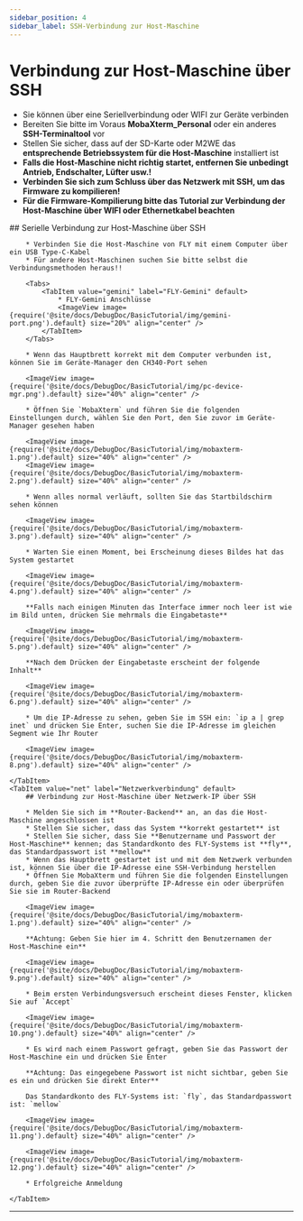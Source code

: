 ```yaml
---
sidebar_position: 4
sidebar_label: SSH-Verbindung zur Host-Maschine
---
```



# Verbindung zur Host-Maschine über SSH

* Sie können über eine Seriellverbindung oder WIFI zur Geräte verbinden
* Bereiten Sie bitte im Voraus **MobaXterm_Personal** oder ein anderes **SSH-Terminaltool** vor
* Stellen Sie sicher, dass auf der SD-Karte oder M2WE das **entsprechende Betriebssystem für die Host-Maschine** installiert ist
* **Falls die Host-Maschine nicht richtig startet, entfernen Sie unbedingt Antrieb, Endschalter, Lüfter usw.!**
* **Verbinden Sie sich zum Schluss über das Netzwerk mit SSH, um das Firmware zu kompilieren!**
* **Für die Firmware-Kompilierung bitte das Tutorial zur Verbindung der Host-Maschine über WIFI oder Ethernetkabel beachten**

<Tabs>
    <TabItem value="serial" label="Serielle Verbindung" default>
        ## Serielle Verbindung zur Host-Maschine über SSH

        * Verbinden Sie die Host-Maschine von FLY mit einem Computer über ein USB Type-C-Kabel
        * Für andere Host-Maschinen suchen Sie bitte selbst die Verbindungsmethoden heraus!!

        <Tabs>
            <TabItem value="gemini" label="FLY-Gemini" default>
                * FLY-Gemini Anschlüsse
                <ImageView image={require('@site/docs/DebugDoc/BasicTutorial/img/gemini-port.png').default} size="20%" align="center" />
            </TabItem>
        </Tabs>

        * Wenn das Hauptbrett korrekt mit dem Computer verbunden ist, können Sie im Geräte-Manager den CH340-Port sehen

        <ImageView image={require('@site/docs/DebugDoc/BasicTutorial/img/pc-device-mgr.png').default} size="40%" align="center" />

        * Öffnen Sie `MobaXterm` und führen Sie die folgenden Einstellungen durch, wählen Sie den Port, den Sie zuvor im Geräte-Manager gesehen haben

        <ImageView image={require('@site/docs/DebugDoc/BasicTutorial/img/mobaxterm-1.png').default} size="40%" align="center" />
        <ImageView image={require('@site/docs/DebugDoc/BasicTutorial/img/mobaxterm-2.png').default} size="40%" align="center" />

        * Wenn alles normal verläuft, sollten Sie das Startbildschirm sehen können

        <ImageView image={require('@site/docs/DebugDoc/BasicTutorial/img/mobaxterm-3.png').default} size="40%" align="center" />

        * Warten Sie einen Moment, bei Erscheinung dieses Bildes hat das System gestartet

        <ImageView image={require('@site/docs/DebugDoc/BasicTutorial/img/mobaxterm-4.png').default} size="40%" align="center" />

        **Falls nach einigen Minuten das Interface immer noch leer ist wie im Bild unten, drücken Sie mehrmals die Eingabetaste**

        <ImageView image={require('@site/docs/DebugDoc/BasicTutorial/img/mobaxterm-5.png').default} size="40%" align="center" />

        **Nach dem Drücken der Eingabetaste erscheint der folgende Inhalt**

        <ImageView image={require('@site/docs/DebugDoc/BasicTutorial/img/mobaxterm-6.png').default} size="40%" align="center" />

        * Um die IP-Adresse zu sehen, geben Sie im SSH ein: `ip a | grep inet` und drücken Sie Enter, suchen Sie die IP-Adresse im gleichen Segment wie Ihr Router

        <ImageView image={require('@site/docs/DebugDoc/BasicTutorial/img/mobaxterm-8.png').default} size="40%" align="center" />

    </TabItem>
    <TabItem value="net" label="Netzwerkverbindung" default>
        ## Verbindung zur Host-Maschine über Netzwerk-IP über SSH

        * Melden Sie sich im **Router-Backend** an, an das die Host-Maschine angeschlossen ist
        * Stellen Sie sicher, dass das System **korrekt gestartet** ist
        * Stellen Sie sicher, dass Sie **Benutzername und Passwort der Host-Maschine** kennen; das Standardkonto des FLY-Systems ist **fly**, das Standardpasswort ist **mellow**
        * Wenn das Hauptbrett gestartet ist und mit dem Netzwerk verbunden ist, können Sie über die IP-Adresse eine SSH-Verbindung herstellen
        * Öffnen Sie MobaXterm und führen Sie die folgenden Einstellungen durch, geben Sie die zuvor überprüfte IP-Adresse ein oder überprüfen Sie sie im Router-Backend

        <ImageView image={require('@site/docs/DebugDoc/BasicTutorial/img/mobaxterm-1.png').default} size="40%" align="center" />

        **Achtung: Geben Sie hier im 4. Schritt den Benutzernamen der Host-Maschine ein**

        <ImageView image={require('@site/docs/DebugDoc/BasicTutorial/img/mobaxterm-9.png').default} size="40%" align="center" />

        * Beim ersten Verbindungsversuch erscheint dieses Fenster, klicken Sie auf `Accept`

        <ImageView image={require('@site/docs/DebugDoc/BasicTutorial/img/mobaxterm-10.png').default} size="40%" align="center" />

        * Es wird nach einem Passwort gefragt, geben Sie das Passwort der Host-Maschine ein und drücken Sie Enter

        **Achtung: Das eingegebene Passwort ist nicht sichtbar, geben Sie es ein und drücken Sie direkt Enter**

        Das Standardkonto des FLY-Systems ist: `fly`, das Standardpasswort ist: `mellow`

        <ImageView image={require('@site/docs/DebugDoc/BasicTutorial/img/mobaxterm-11.png').default} size="40%" align="center" />

        <ImageView image={require('@site/docs/DebugDoc/BasicTutorial/img/mobaxterm-12.png').default} size="40%" align="center" />

        * Erfolgreiche Anmeldung

    </TabItem>
</Tabs>

----